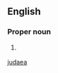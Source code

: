 ==English==

===Proper noun===
{{en-proper noun}}

# {{rfquote-sense}} {{archaic spelling of|[[Judea#English|Judea]]}}

[[Category:English words spelled with ligatures|judaea]]